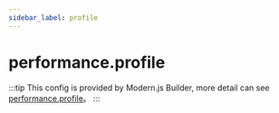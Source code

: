 ```yaml
---
sidebar_label: profile
---
```


# performance.profile

:::tip
This config is provided by Modern.js Builder, more detail can see [performance.profile](https://modernjs.dev/builder/en/api/config-performance.html#performanceprofile)。
:::


<Main />
